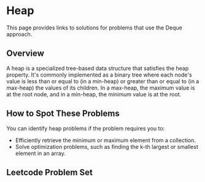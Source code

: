 

# Heap

This page provides links to solutions for problems that use the Deque approach.

## Overview
A heap is a specialized tree-based data structure that satisfies the heap property. It's commonly implemented as a binary tree where each node's value is less than or equal to (in a min-heap) or greater than or equal to (in a max-heap) the values of its children. In a max-heap, the maximum value is at the root node, and in a min-heap, the minimum value is at the root.

## How to Spot These Problems

You can identify heap problems if the problem requires you to:

- Efficiently retrieve the minimum or maximum element from a collection.
- Solve optimization problems, such as finding the k-th largest or smallest element in an array.

## Leetcode Problem Set
